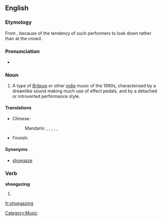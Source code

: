 ==English==
{{wikipedia}}

===Etymology===
From {{compound|shoe|gazing}}, because of the tendency of such performers to look down rather than at the crowd.

===Pronunciation===
* {{a|British}} {{IPA|/ˈʃuːɡeɪzɪŋ/}}

===Noun===
{{en-noun|-}}

# {{British}} A type of [[Britpop]] or other [[indie]] music of the 1990s, characterised by a dreamlike sound making much use of effect pedals, and by a detached or introverted performance style.

====Translations====
{{trans-top|indie music genre}}
* Chinese:
*: Mandarin: {{t|cmn|瞪鞋搖滾|sc=Hani}}, {{t|cmn|瞪鞋摇滚|tr=dèngxié yáogǔn|sc=Hani}}, {{t|cmn|低頭搖滾|sc=Hani}}, {{t|cmn|低头摇滚|tr=dītóu yáogǔn|sc=Hani}}, {{t|cmn|自賞搖滾|sc=Hani}}, {{t|cmn|自赏摇滚|tr=zìshǎng yáogǔn|sc=Hani}}
{{trans-mid}}
* Finnish: {{t-|fi|shoegazing}}
{{trans-bottom}}

====Synonyms====
* [[shoegaze]]

===Verb===
'''shoegazing'''

# {{present participle of|shoegaze}}

[[Category:Music]]

[[fr:shoegazing]]